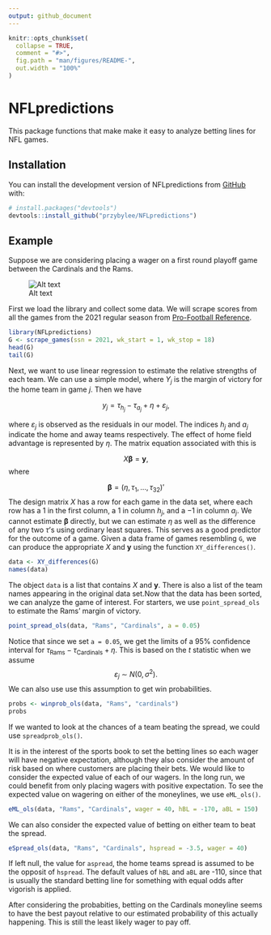 ```yaml
---
output: github_document
---
```


<!-- README.md is generated from README.Rmd. Please edit that file -->

```r
knitr::opts_chunk$set(
  collapse = TRUE,
  comment = "#>",
  fig.path = "man/figures/README-",
  out.width = "100%"
)
```

# NFLpredictions

<!-- badges: start -->
<!-- badges: end -->

This package functions that make make it easy to analyze betting lines for NFL games.

## Installation

You can install the development version of NFLpredictions from [GitHub](https://github.com/) with:

``` r
# install.packages("devtools")
devtools::install_github("przybylee/NFLpredictions")
```

## Example

Suppose we are considering placing a wager on a first round playoff game between the Cardinals and the Rams.

![Alt text](README_images/SampleBettingLine.PNG)

First we load the library and collect some data.  We will scrape scores from all the games from the 2021 regular season from [Pro-Football Reference](https://www.pro-football-reference.com/).

```r
library(NFLpredictions)
G <- scrape_games(ssn = 2021, wk_start = 1, wk_stop = 18)
head(G)
tail(G)

```

Next, we want to use linear regression to estimate the relative strengths of each team.  We can use a simple model, where $Y_j$ is the margin of victory for the home team in game $j$.  Then we have

$$
y_j = \tau_{h_j} - \tau_{a_j} + \eta + \varepsilon_j,
$$

where $\varepsilon_j$ is observed as the residuals in our model.  The indices $h_j$ and $a_j$ indicate the home and away teams respectively.  The effect of home field advantage is represented by $\eta$.  The matrix equation associated with this is 

$$
X\pmb{\beta} = \mathbf{y},
$$
where 

$$
\pmb{\beta} = (\eta,\tau_1,...,\tau_{32})'
$$
The design matrix $X$ has a row for each game in the data set, where each row has a 1 in the first column, a 1 in column $h_j$, and a $-1$ in column $a_j$.  We cannot estimate $\pmb{\beta}$ directly, but we can estimate $\eta$ as well as the difference of any two $\tau$'s using ordinary least squares.  This serves as a good predictor for the outcome of a game.  Given a data frame of games resembling `G`, we can produce the appropriate $X$ and $\mathbf{y}$ using the function `XY_differences()`.
```r
data <- XY_differences(G)
names(data)
```

The object `data` is a list that contains $X$ and $\mathbf{y}$.  There is also a list of the team names appearing in the original data set.Now that the data has been sorted, we can analyze the game of interest.  For starters, we use `point_spread_ols` to estimate the Rams' margin of victory.
```r
point_spread_ols(data, "Rams", "Cardinals", a = 0.05)
```
Notice that since we set `a = 0.05`, we get the limits of a 95% confidence interval for $\tau_{\text{Rams}} - \tau_{\text{Cardinals}}+\eta$.  This is based on the $t$ statistic when we assume 
$$
\varepsilon_j\:{\sim}\:N(0,\sigma^2).
$$
We can also use use this assumption to get win probabilities.
```r
probs <- winprob_ols(data, "Rams", "cardinals")
probs
```
If we wanted to look at the chances of a team beating the spread, we could use `spreadprob_ols()`.

It is in the interest of the sports book to set the betting lines so each wager will have negative expectation, although they also consider the amount of risk based on where customers are placing their bets.  We would like to consider the expected value of each of our wagers.  In the long run, we could benefit from only placing wagers with positive expectation.  To see the expected value on wagering on either of the moneylines, we use `eML_ols()`.
```r
eML_ols(data, "Rams", "Cardinals", wager = 40, hBL = -170, aBL = 150)
```

We can also consider the expected value of betting on either team to beat the spread.
```r
eSpread_ols(data, "Rams", "Cardinals", hspread = -3.5, wager = 40)
```
If left null, the value for `aspread`, the home teams spread is assumed to be the opposit of `hspread`.  The default values of `hBL` and `aBL` are -110, since that is usually the standard betting line for something with equal odds after vigorish is applied.

After considering the probabities, betting on the Cardinals moneyline seems to have the best payout relative to our estimated probability of this actually happening.  This is still the least likely wager to pay off.
